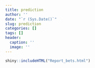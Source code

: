 ```yaml
---
title: prediction
author: ''
date: "`r (Sys.Date()`"
slug: prediction
categories: []
tags: []
header:
  caption: ''
  image: ''
---
```


```r
shiny::includeHTML("Report_bets.html") 
```